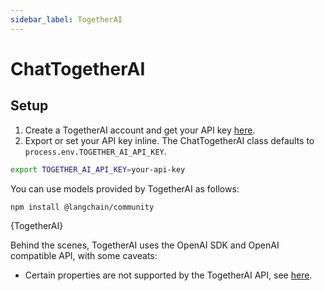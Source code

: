 ```yaml
---
sidebar_label: TogetherAI
---
```



# ChatTogetherAI

## Setup

1. Create a TogetherAI account and get your API key [here](http://api.together.ai/).
2. Export or set your API key inline. The ChatTogetherAI class defaults to `process.env.TOGETHER_AI_API_KEY`.

```bash
export TOGETHER_AI_API_KEY=your-api-key
```

You can use models provided by TogetherAI as follows:


<IntegrationInstallTooltip></IntegrationInstallTooltip>

```bash npm2yarn
npm install @langchain/community
```


<CodeBlock language="typescript">{TogetherAI}</CodeBlock>

Behind the scenes, TogetherAI uses the OpenAI SDK and OpenAI compatible API, with some caveats:

- Certain properties are not supported by the TogetherAI API, see [here](https://docs.together.ai/reference/chat-completions).
